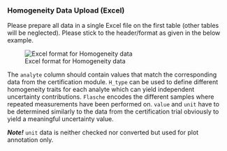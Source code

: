 ### Homogeneity Data Upload (Excel)

Please prepare all data in a single Excel file on the first table (other tables will be neglected). 
Please stick to the header/format as given in the below example. 

![Excel format for Homogeneity data](fig/Import_hData_FixedFormat.png)

The `analyte` column should contain values that match the corresponding data from the certification module. 
`H_type` can be used to define different homogeneity traits for each analyte which can yield independent uncertainty contributions. 
`Flasche` encodes the different samples where repeated measurements have been performed on. 
`value` and `unit` have to be determined similarly to the data from the certification trial obviously to yield a meaningful uncertainty value.

***Note!*** `unit` data is neither checked nor converted but used for plot annotation only.
